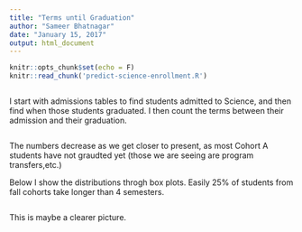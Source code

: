 ```yaml
---
title: "Terms until Graduation"
author: "Sameer Bhatnagar"
date: "January 15, 2017"
output: html_document
---
```


```r
knitr::opts_chunk$set(echo = F)
knitr::read_chunk('predict-science-enrollment.R')
```

```r
```

I start with admissions tables to find students admitted to Science, and then find when those students graduated. I then count the terms between their admission and their graduation.

```r
```

The numbers decrease as we get closer to present, as most Cohort A students have not graudted yet (those we are seeing are program transfers,etc.)


Below I show the distributions throgh box plots. Easily 25% of students from fall cohorts take longer than 4 semesters.
```r
```

This is maybe a clearer picture.
```r
```